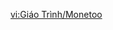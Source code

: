 {{Tutorial
|title    = Monetoo
|subtitle = Gameplay Tutorial
|type     = Adventure
|icon     = Icon Tutorial Combat.png
|about    = Monetoo
|text1    = These strange spirits are said to have been born from ancient graffiti.<br>You can use [[Phlogiston]] to awaken them from slumber, and if {{Color|Help|you follow them and aid them in finding the place they are looking for}}, you may yet gain something...
|image1   = Tutorial Monetoo.png
|sort     = 6344
}}

[[vi:Giáo Trình/Monetoo]]